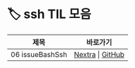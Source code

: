 
# 🏷️ ssh TIL 모음

<LabelIcons />

| 제목 | 바로가기 |
|------|----------|
| 06 issueBashSsh | [Nextra](/til/til-2025/til-07/06-issueBashSsh) \| [GitHub](https://github.com/MinHyeok-lee1/TIL/blob/main/2025/07/06-issueBashSsh.md) |
